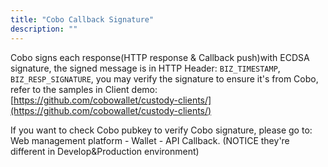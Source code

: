 ```yaml
---
title: "Cobo Callback Signature"
description: ""
---
```


Cobo signs each response(HTTP response & Callback push)with ECDSA signature, the signed message is in HTTP
Header: `BIZ_TIMESTAMP`, `BIZ_RESP_SIGNATURE`, you may verify the signature to ensure it's from Cobo, refer to the
samples in Client
demo: [https://github.com/cobowallet/custody-clients/](https://github.com/cobowallet/custody-clients/)

If you want to check Cobo pubkey to verify Cobo signature, please go to: Web management platform - Wallet - API
Callback. (NOTICE they're different in Develop&Production environment)
